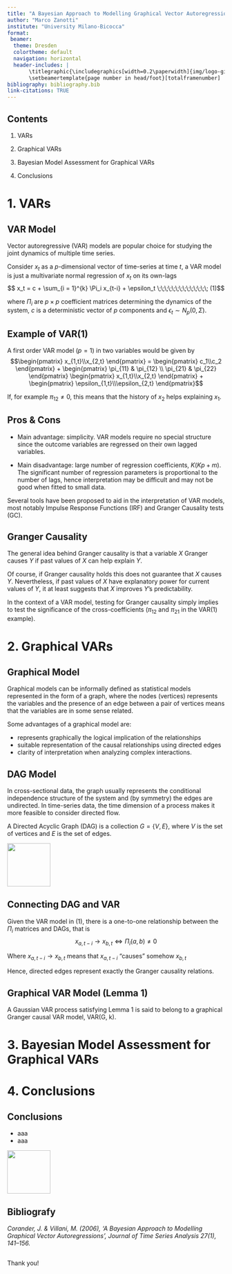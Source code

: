 ```yaml
---
title: "A Bayesian Approach to Modelling Graphical Vector Autoregressions"
author: "Marco Zanotti"
institute: "University Milano-Bicocca"
format: 
 beamer:
  theme: Dresden
  colortheme: default
  navigation: horizontal
  header-includes: |
       \titlegraphic{\includegraphics[width=0.2\paperwidth]{img/logo-giallo.png}}
       \setbeamertemplate{page number in head/foot}[totalframenumber]
bibliography: bibliography.bib  
link-citations: TRUE
---
```



## Contents

1. VARs

2. Graphical VARs

3. Bayesian Model Assessment for Graphical VARs

4. Conclusions



# 1. VARs


## VAR Model

Vector autoregressive (VAR) models are popular choice for studying the joint
dynamics of multiple time series.  

Consider $x_t$ as a $p$-dimensional vector of time-series at time $t$, a VAR 
model is just a multivariate normal regression of $x_t$ on its own-lags
$$ x_t = c + \sum_{i = 1}^{k} \Pi_i x_{t-i} + \epsilon_t \;\;\;\;\;\;\;\;\;\;\;\;\;\; (1)$$

where $\Pi_i$ are $p \times p$ coefficient matrices determining the dynamics of 
the system, $c$ is a deterministic vector of $p$ components and 
$\epsilon_t \sim N_p(0,\Sigma)$. 


## Example of VAR(1)

A first order VAR model ($p = 1$) in two variables would be given by
$$\begin{pmatrix} x_{1,t}\\x_{2,t} \end{pmatrix} = \begin{pmatrix} c_1\\c_2 \end{pmatrix} +  \begin{pmatrix} \pi_{11} & \pi_{12} \\ \pi_{21} & \pi_{22} \end{pmatrix} \begin{pmatrix} x_{1,t}\\x_{2,t} \end{pmatrix} + \begin{pmatrix} \epsilon_{1,t}\\\epsilon_{2,t} \end{pmatrix}$$  

If, for example $\pi_{12} \neq 0$, this means that the history of $x_2$ helps 
explaining $x_1$.  


## Pros & Cons

- Main advantage: simplicity. VAR models require no special structure since the 
outcome variables are regressed on their own lagged variables.  
  
- Main disadvantage: large number of regression coefficients, $K(Kp + m)$. The 
significant number of regression parameters is proportional to the number of 
lags, hence interpretation may be difficult and may not be good when fitted to 
small data.   
  
Several tools have been proposed to aid in the interpretation of VAR models, 
most notably Impulse Response Functions (IRF) and Granger Causality tests (GC).  


## Granger Causality

The general idea behind Granger causality is that a variable $X$ 
Granger causes $Y$ if past values of $X$ can help explain $Y$.  

Of course, if Granger causality holds this does not guarantee that $X$ causes $Y$. 
Nevertheless, if past values of $X$ have explanatory power for current values of 
$Y$, it at least suggests that $X$ improves $Y$’s predictability.   

In the context of a VAR model, testing for Granger causality simply implies to 
test the significance of the cross-coefficients ($\pi_{12}$ and $\pi_{21}$ in 
the VAR(1) example).



# 2. Graphical VARs

## Graphical Model

Graphical models can be informally defined as statistical models represented in 
the form of a graph, where the nodes (vertices) represents the variables and the
presence of an edge between a pair of vertices means that the variables are in 
some sense related.

Some advantages of a graphical model are:  

- represents graphically the logical implication of the relationships  
- suitable representation of the causal relationships using directed edges   
- clarity of interpretation when analyzing complex interactions.  


## DAG Model

In cross-sectional data, the graph usually represents the conditional independence 
structure of the system and (by symmetry) the edges are undirected. In time-series 
data, the time dimension of a process makes it more feasible to consider directed 
flow.  

A Directed Acyclic Graph (DAG) is a collection $G = \{V,E\}$, where $V$ is the
set of vertices and $E$ is the set of edges.

![](img/dag.png){fig-align="center" width="100"}


## Connecting DAG and VAR

Given the VAR model in (1), there is a one-to-one relationship between the 
$\Pi_i$ matrices and DAGs, that is
$$x_{a,t-i} \rightarrow x_{b,t} \iff \Pi_i(a,b) \neq 0$$  

Where $x_{a,t-i} \rightarrow x_{b,t}$ means that $x_{a,t-i}$ "causes" somehow $x_{b,t}$

Hence, directed edges represent exactly the Granger causality relations.


## Graphical VAR Model (Lemma 1)







A Gaussian VAR process  satisfying Lemma 1 is said to belong to a graphical 
Granger causal VAR model, VAR(G, k).







# 3. Bayesian Model Assessment for Graphical VARs


# 4. Conclusions

## Conclusions

- aaa
- aaa

![](img/dag2.png){fig-align="center" width="100"}


## Bibliografy

*Corander, J. & Villani, M. (2006), ‘A Bayesian Approach to Modelling Graphical Vector Autoregressions’, Journal of Time Series Analysis 27(1), 141–156.*


##

\center Thank you! \center

\
